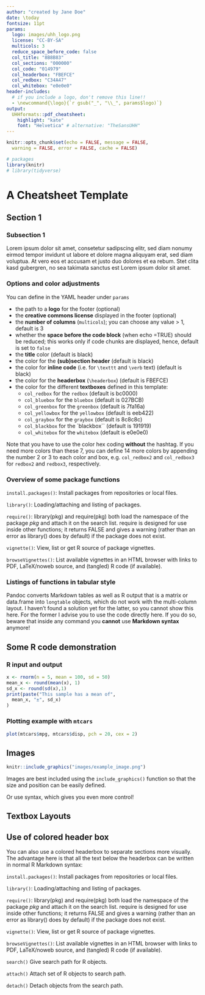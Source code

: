```yaml
---
author: "created by Jane Doe"
date: \today
fontsize: 11pt
params:
  logo: images/uhh_logo.png
  license: "CC-BY-SA"
  multicols: 3
  reduce_space_before_code: false
  col_title: "8B8B83"
  col_sections: "000000"
  col_code: "014979"
  col_headerbox: "FBEFCE"
  col_redbox: "C34A47"
  col_whitebox: "e0e0e0"
header-includes: 
  # if you include a logo, don't remove this line!!
  - \newcommand{\logo}{`r gsub("_", "\\_", params$logo)`}
output:
  UHHformats::pdf_cheatsheet:
    highlight: "kate"
    font: "Helvetica" # alternative: "TheSansUHH"
---
```


```r
knitr::opts_chunk$set(echo = FALSE, message = FALSE, 
  warning = FALSE, error = FALSE, cache = FALSE)
```

```r
# packages
library(knitr)
# library(tidyverse)
```

# A Cheatsheet Template

## Section 1

### Subsection 1

Lorem ipsum dolor sit amet, consetetur sadipscing elitr, sed diam nonumy eirmod tempor invidunt ut labore et dolore magna aliquyam erat, sed diam voluptua. At vero eos et accusam et justo duo dolores et ea rebum. Stet clita kasd gubergren, no sea takimata sanctus est Lorem ipsum dolor sit amet. 

\begin{bluebox}{Lorem ipsum in a bluebox}
Lorem ipsum dolor sit amet, consetetur sadipscing elitr, sed diam nonumy eirmod tempor invidunt ut labore et dolore magna aliquyam erat, sed diam voluptua. At vero eos et accusam et justo duo dolores et ea rebum. Stet clita kasd gubergren, no sea takimata sanctus est Lorem ipsum dolor sit amet.
\end{bluebox}

### Options and color adjustments

You can define in the YAML header under `params`

* the path to a **logo** for the footer (optional)
* the **creative commons license** displayed in the footer (optional)
* the **number of columns** (`multicols`); you can choose any value > 1, default is 3
* whether the **space before the code block** (when echo =TRUE) should be reduced; this works only if code chunks are displayed, hence, default is set to `false`
* the **title** color (default is black)
* the color for the **(sub)section header** (default is black)
* the color for **inline code** (i.e. for `\texttt` and `\verb` text) (default is black)
* the color for the **headerbox** (`\headerbox`) (default is FBEFCE)
* the color for the different **textboxes** defined in this template:
    + `col_redbox` for the `redbox` (default is bc0000)
    + `col_bluebox` for the `bluebox` (default is 027BCB)
    + `col_greenbox` for the `greenbox` (default is 7fa16a)
    + `col_yellowbox` for the `yellowbox` (default is eeb422)
    + `col_graybox` for the `graybox` (default is 8c8c8c)
    + `col_blackbox` for the `blackbox`` (default is 191919)
    + `col_whitebox` for the `whitebox` (default is e0e0e0)

Note that you have to use the color hex coding **without** the hashtag. If you need more colors than these 7, you can define 14 more colors by appending the number 2 or 3 to each color and box, e.g. `col_redbox2` and `col_redbox3` for `redbox2` and `redbox3`, respectively.


### Overview of some package functions

`install.packages()`: Install packages from repositories or local files.

`library()`: Loading/attaching and listing of packages.

`require()`: library(pkg) and require(pkg) both load the namespace of the package *pkg* and attach it on the search list. require is designed for use inside other functions; it returns FALSE and gives a warning (rather than an error as library() does by default) if the package does not exist.

`vignette()`: View, list or get R source of package vignettes.

`browseVignettes()`: List available vignettes in an HTML browser with links to PDF, LaTeX/noweb source, and (tangled) R code (if available).

\begin{graybox}{Inline code inside the colored textboxes has to be written in \LaTeX}

\verb!search()!: \newline
Give search path for R objects.

\verb!attach()!: \\
Attach set of R objects to search path.

\verb!detach()!: \\
Detach objects from the search path.

\end{graybox}



### Listings of functions in tabular style

Pandoc converts Markdown tables as well as R output that is a matrix or data.frame  into `longtable` objects, which do not work with the multi-column layout. I haven't found a solution yet for the latter, so you cannot show this here. For the former I advise you to use the \LaTeX code directly here. If you do so, beware that inside any \LaTeX command you **cannot** use **Markdown syntax** anymore!

<!-- column widths should not be > 7cm in total if multicols = 3 -->
\begin{tabular}{p{2cm}p{5cm}}  
  \verb!search()! & Give search path for R objects. \\
  \verb!attach()! & Attach set of R objects to search path. \\
  \verb!detach()! & Detach objects from the search path. \\
\end{tabular}

<!-- p{} shows text left-aligned, P{} centered -->
\begin{yellowbox}{Table of key object types in a textbox}
  \begin{center}
  \begin{tabular}{p{2cm}P{2cm}P{2cm}} 
  object & dimensions & data type\\
  \hline
  \verb!vector!  & 1 & homogeneous \\
  \verb!list!  & 1 & heterogeneous \\
  \verb!matrix! & 2 & homogeneous \\
  \verb!array!  & >2 & homogeneous \\
  \verb!data.frame!  & 2 & heterogeneous
  \end{tabular}
  \end{center}
\end{yellowbox}


## Some R code demonstration

### R input and output
```r
x <- rnorm(n = 5, mean = 100, sd = 50)
mean_x <- round(mean(x), 1)
sd_x <- round(sd(x),1)
print(paste("This sample has a mean of",
  mean_x, "±", sd_x)
)
```

### Plotting example with `mtcars`
```r
plot(mtcars$mpg, mtcars$disp, pch = 20, cex = 2)
```

\newpage

## Images

```r
knitr::include_graphics("images/example_image.png")
```


\begin{wrapfigure}[4]{l}{1cm}
  \centering
  \includegraphics[width=0.5cm]{images/lightbulb.png}
\end{wrapfigure}
<!-- the [4] after {wrapfigure} defines that wrapping stops after 4 lines -->
<!-- this is important to not wrap the next section -->

Images are best included using the `include_graphics()` function so that the size and position can be easily defined.

Or use \LaTeX syntax, which gives you even more control!

\vfill

## Textbox Layouts

\begin{redbox}

  Textbox with no header and two list examples: \\
  
  \underline{Ordered list}
  \begin{enumerate}
  \item \textbf{Explore} your data
  \item \textbf{Extract} the key information
  \item \textbf{Present} your findings
  \end{enumerate}
  
  \underline{Unordered list}
  \begin{itemize}
      \item One
      \item Two
      \item Three
  \end{itemize}
\end{redbox}

\begin{greenbox}{Multiple columns in a box}
  \begin{multicols}{2}
  \includegraphics[width=0.5cm]{images/calculator.png}
  \textbf{column 1} \\
  Lorem ipsum dolor sit amet, consetetur sadipscing elitr, sed diam nonumy eirmod tempor invidunt ut labore et dolore magna aliquyam erat, sed diam voluptua. At vero eos et accusam et justo duo dolores et ea rebum.
  \columnbreak
  
  \includegraphics[width=0.5cm]{images/checklist2.png}
  \textbf{column 1}\\
  Lorem ipsum dolor sit amet, consetetur sadipscing elitr, sed diam nonumy eirmod tempor invidunt ut labore et dolore magna aliquyam erat, sed diam voluptua. At vero eos et accusam et justo duo dolores et ea rebum. 
  \end{multicols}
\end{greenbox}


<!-- ---------------------------- -->
\begin{blackbox}{Boxes inside a box}

 \begin{whitebox}
 
  With the \verb!\multibox! command you can place one or more \verb!\subbox!es next to each other:
  \end{whitebox}

  \begin{multibox}{3} 
  \begin{subbox}{colgraybox}{Info 1}
  info
  \end{subbox}
  \begin{subbox}{colgraybox}{Info 1}
  $a \to b$
  \mycommand{CTRL+C}{copy}
  \end{subbox}
  \begin{subbox}{colgraybox}{Info 1}
  more text
  \end{subbox}
  \end{multibox}

\end{blackbox}

\columnbreak

\begin{yellowbox}{Boxes extending over multiple columns}
Lorem ipsum dolor sit amet, consetetur sadipscing elitr, sed diam nonumy eirmod tempor invidunt ut labore et dolore magna aliquyam erat, sed diam voluptua. At vero eos et accusam et justo duo dolores et ea rebum. Stet clita kasd gubergren, no sea takimata sanctus est Lorem ipsum dolor sit amet. Lorem ipsum dolor sit amet, consetetur sadipscing elitr, sed diam nonumy eirmod tempor invidunt ut labore et dolore magna aliquyam erat, sed diam voluptua. At vero eos et accusam et justo duo dolores et ea rebum. Stet clita kasd gubergren, no sea takimata sanctus est Lorem ipsum dolor sit amet. Lorem ipsum dolor sit amet, consetetur sadipscing elitr, sed diam nonumy eirmod tempor invidunt ut labore et dolore magna aliquyam erat, sed diam voluptua. At vero eos et accusam et justo duo dolores et ea rebum. Stet clita kasd gubergren, no sea takimata sanctus est Lorem ipsum dolor sit amet.   

Duis autem vel eum iriure dolor in hendrerit in vulputate velit esse molestie consequat, vel illum dolore eu feugiat nulla facilisis at vero eros et accumsan et iusto odio dignissim qui blandit praesent luptatum zzril delenit augue duis dolore te feugait nulla facilisi. Lorem ipsum dolor sit amet, consectetuer adipiscing elit, sed diam nonummy nibh euismod tincidunt ut laoreet dolore magna aliquam erat volutpat.   

Ut wisi enim ad minim veniam, quis nostrud exerci tation ullamcorper suscipit lobortis nisl ut aliquip ex ea commodo consequat. Duis autem vel eum iriure dolor in hendrerit in vulputate velit esse molestie consequat, vel illum dolore eu feugiat nulla facilisis at vero eros et accumsan et iusto odio dignissim qui blandit praesent luptatum zzril delenit augue duis dolore te feugait nulla facilisi.   

Nam liber tempor cum soluta nobis eleifend option congue nihil imperdiet doming id quod mazim placerat facer possim assum. Lorem ipsum dolor sit amet, consectetuer adipiscing elit, sed diam nonummy nibh euismod tincidunt ut laoreet dolore magna aliquam erat volutpat. Ut wisi enim ad minim veniam, quis nostrud exerci tation ullamcorper suscipit lobortis nisl ut aliquip ex ea commodo consequat.   

Duis autem vel eum iriure dolor in hendrerit in vulputate velit esse molestie consequat, vel illum dolore eu feugiat nulla facilisis.   

Consetetur sadipscing elitr, sed diam nonumy eirmod tempor invidunt ut labore et dolore magna aliquyam erat, sed diam voluptua. At vero eos et accusam et justo duo dolores et ea rebum. Stet clita kasd gubergren, no sea takimata sanctus est Lorem ipsum dolor sit amet. Lorem ipsum dolor sit amet, consetetur sadipscing elitr, sed diam nonumy eirmod tempor invidunt ut labore et dolore magna aliquyam erat, sed diam voluptua. At vero eos et accusam et justo duo dolores et ea rebum. Stet clita kasd gubergren, no sea takimata sanctus est Lorem ipsum dolor sit amet. Lorem ipsum dolor sit amet, consetetur sadipscing elitr, sed diam nonumy eirmod tempor invidunt ut labore et dolore magna aliquyam erat, sed diam voluptua. At vero eos et accusam et justo duo dolores et ea rebum. Stet clita kasd gubergren, no sea takimata sanctus.   

Duis autem vel eum iriure dolor in hendrerit in vulputate velit esse molestie consequat, vel illum dolore eu feugiat nulla facilisis at vero eros et accumsan et iusto odio dignissim qui blandit praesent luptatum zzril delenit augue duis dolore te feugait nulla facilisi. Lorem ipsum dolor sit amet, consectetuer adipiscing elit, sed diam nonummy nibh euismod tincidunt ut laoreet dolore magna aliquam erat volutpat.   

Ut wisi enim ad minim veniam, quis nostrud exerci tation ullamcorper suscipit lobortis nisl ut aliquip ex ea commodo consequat. Duis autem vel eum iriure dolor in hendrerit in vulputate velit esse molestie consequat, vel illum dolore eu feugiat nulla facilisis at vero eros et accumsan et iusto odio dignissim qui blandit praesent luptatum zzril delenit augue duis dolore te feugait nulla facilisi.   

Nam liber tempor cum soluta nobis eleifend option congue nihil imperdiet doming id quod mazim placerat facer possim assum. Lorem ipsum dolor sit amet, consectetuer adipiscing elit, sed diam nonummy nibh euismod tincidunt ut laoreet dolore magna aliquam erat volutpat. Ut wisi enim ad minim veniam, quis nostrud exerci tation ullamcorper suscipit lobortis nisl ut aliquip ex ea commodo

\end{yellowbox}

## Use of colored header box

You can also use a colored headerbox to separate sections more visually. The advantage here is that all the text below the headerbox can be written in normal R Markdown syntax:

\headerbox{Subsection 1}

`install.packages()`: Install packages from repositories or local files.

`library()`: Loading/attaching and listing of packages.

`require()`: library(pkg) and require(pkg) both load the namespace of the package *pkg* and attach it on the search list. require is designed for use inside other functions; it returns FALSE and gives a warning (rather than an error as library() does by default) if the package does not exist.

`vignette()`: View, list or get R source of package vignettes.

`browseVignettes()`: List available vignettes in an HTML browser with links to PDF, LaTeX/noweb source, and (tangled) R code (if available).

\headerbox{Subsection 2}

`search()`
Give search path for R objects.

`attach()`
Attach set of R objects to search path.

`detach()`
Detach objects from the search path.



